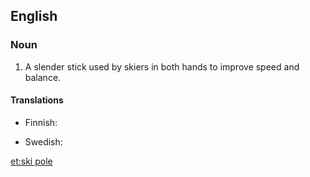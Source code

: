 {{wikipedia}}
==English==

===Noun===
{{en-noun|sg=[[ski]] [[pole]]}}

# A slender stick used by skiers in both hands to improve speed and balance.

====Translations====
{{trans-top|a slender stick used by skiers}}
* Finnish: {{t-|fi|suksisauva}}
{{trans-mid}}
* Swedish: {{t|sv|skidstav|c}}
{{trans-bottom}}

[[et:ski pole]]